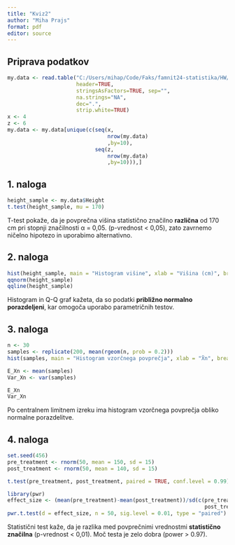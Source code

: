 ```yaml
---
title: "Kviz2"
author: "Miha Prajs"
format: pdf
editor: source
---
```


## Priprava podatkov
```r
my.data <- read.table("C:/Users/mihap/Code/Faks/famnit24-statistika/HW/Kviz2/data.txt", 
                      header=TRUE, 
                      stringsAsFactors=TRUE, sep="",
                      na.strings="NA",
                      dec=".",
                      strip.white=TRUE)
x <- 4
z <- 6
my.data <- my.data[unique(c(seq(x,
                                nrow(my.data)
                                ,by=10),
                            seq(z,
                                nrow(my.data)
                                ,by=10))),]
```

## 1. naloga

```r
height_sample <- my.data$Height
t.test(height_sample, mu = 170)
```
T-test pokaže, da je povprečna višina statistično značilno **različna** od 170 cm pri stopnji značilnosti α = 0,05. (p-vrednost < 0,05), zato zavrnemo ničelno hipotezo in uporabimo alternativno.

## 2. naloga
```r
hist(height_sample, main = "Histogram višine", xlab = "Višina (cm)", breaks = 10)
qqnorm(height_sample)
qqline(height_sample)
```
Histogram in Q-Q graf kažeta, da so podatki **približno normalno porazdeljeni**, kar omogoča uporabo parametričnih testov.

## 3. naloga
```r
n <- 30
samples <- replicate(200, mean(rgeom(n, prob = 0.2)))
hist(samples, main = "Histogram vzorčnega povprečja", xlab = "X̄n", breaks = 15)

E_Xn <- mean(samples)
Var_Xn <- var(samples)

E_Xn
Var_Xn
```
Po centralnem limitnem izreku ima histogram vzorčnega povprečja obliko normalne porazdelitve. 

## 4. naloga
```r
set.seed(456)
pre_treatment <- rnorm(50, mean = 150, sd = 15)
post_treatment <- rnorm(50, mean = 140, sd = 15)

t.test(pre_treatment, post_treatment, paired = TRUE, conf.level = 0.99)

library(pwr)
effect_size <- (mean(pre_treatment)-mean(post_treatment))/sd(c(pre_treatment,
                                                               post_treatment))
pwr.t.test(d = effect_size, n = 50, sig.level = 0.01, type = "paired")
```
Statistični test kaže, da je razlika med povprečnimi vrednostmi **statistično značilna** (p-vrednost < 0,01). Moč testa je zelo dobra (power > 0.97).



